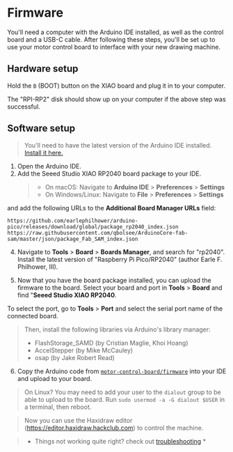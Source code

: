 
# Firmware

You'll need a computer with the Arduino IDE installed, as well as the control board and a USB-C cable. After following these steps, you'll be set up to use your motor control board to interface with your new drawing machine.

## Hardware setup

Hold the `B` (BOOT) button on the XIAO board and plug it in to your computer.

<HImg src={imgFirmwareBootButton} />

The "RPI-RP2" disk should show up on your computer if the above step was successful.

<HImg src={imgFirmwareDisk} alt="disk in macos finder" />

## Software setup

> You'll need to have the latest version of the Arduino IDE installed. [Install it here.](https://www.arduino.cc/en/software/)

1. Open the Arduino IDE.
2. Add the Seeed Studio XIAO RP2040 board package to your IDE.
   > - On macOS: Navigate to **Arduino IDE** > **Preferences** > **Settings**
   > - On Windows/Linux: Navigate to **File** > **Preferences** > **Settings**

and add the following URLs to the **Additional Board Manager URLs** field:

```
https://github.com/earlephilhower/arduino-pico/releases/download/global/package_rp2040_index.json
https://raw.githubusercontent.com/qbolsee/ArduinoCore-fab-sam/master/json/package_Fab_SAM_index.json
```

4. Navigate to **Tools** > **Board** > **Boards Manager**, and search for "rp2040". Install the latest version of "Raspberry Pi Pico/RP2040" (author Earle F. Philhower, III).

<HImg src={imgFirmwareBoardsManager} alt="rp2040 in boards manager" />

5. Now that you have the board package installed, you can upload the firmware to the board. Select your board and port in **Tools** > **Board** and find "**Seeed Studio XIAO RP2040**.

<HImg src={imgFirmwareSelectBoard} alt="select board" />

To select the port, go to **Tools** > **Port** and select the serial port name of the connected board.

<HImg src={imgFirmwareSerialPort} alt="select serial port" />

> Then, install the following libraries via Arduino's library manager:
>
> - FlashStorage_SAMD (by Cristian Maglie, Khoi Hoang)
> - AccelStepper (by Mike McCauley)
> - osap (by Jake Robert Read)

6. Copy the Arduino code from [`motor-control-board/firmware`](https://github.com/hackclub/haxidraw/blob/main/motor-control-board/firmware/firmware.ino) into your IDE and upload to your board.

> On Linux? You may need to add your user to the `dialout` group to be able to upload to the board. Run `sudo usermod -a -G dialout $USER` in a terminal, then reboot.

<HImg src={imgFirmwareUpload} alt="Upload firmware to board" />

> Now you can use the Haxidraw editor (https://editor.haxidraw.hackclub.com) to control the machine.

> - Things not working quite right? check out [troubleshooting](/troubleshooting) \*
